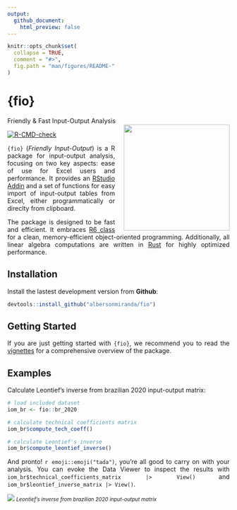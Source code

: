 ```yaml
---
output:
  github_document:
    html_preview: false
---
```


<!-- README.md is generated from README.Rmd. Please edit that file -->

```r
knitr::opts_chunk$set(
  collapse = TRUE,
  comment = "#>",
  fig.path = "man/figures/README-"
)
```

# {fio}
<div style="text-align: justify">
Friendly & Fast Input-Output Analysis <img src="man/figures/leontief.jpg" align="right" width="240px" style="margin-left: 20px;" />

<!-- badges: start -->
[![R-CMD-check](https://github.com/albersonmiranda/fio/actions/workflows/R-CMD-check.yaml/badge.svg)](https://github.com/albersonmiranda/fio/actions/workflows/R-CMD-check.yaml)
<!-- badges: end -->

`{fio}` (*Friendly Input-Output*) is a R package for input-output analysis, focusing on two key aspects: ease of use for Excel users and performance. It provides an [RStudio Addin](https://rstudio.github.io/rstudioaddins/) and a set of functions for easy import of input-output tables from Excel, either programmatically or direclty from clipboard.

The package is designed to be fast and efficient. It embraces [R6 class](https://r6.r-lib.org/) for a clean, memory-efficient object-oriented programming. Additionally, all linear algebra computations are written in [Rust](https://www.rust-lang.org/) for highly optimized performance. 

## Installation

Install the lastest development version from **Github**:

``` r
devtools::install_github("albersonmiranda/fio")
```

## Getting Started

If you are just getting started with `{fio}`, we recommend you to read the [vignettes](https://albersonmiranda.github.io/fio/articles/index.html) for a comprehensive overview of the package.

## Examples

Calculate Leontief's inverse from brazilian 2020 input-output matrix:

```r
# load included dataset
iom_br <- fio::br_2020

# calculate technical coefficients matrix
iom_br$compute_tech_coeff()

# calculate Leontief's inverse
iom_br$compute_leontief_inverse()
```

And pronto! `r emoji::emoji("tada")`, you're all good to carry on with your analysis. You can evoke the Data Viewer to inspect the results with `iom_br$technical_coefficients_matrix |> View()` and `iom_br$leontief_inverse_matrix |> View()`.

![](man/figures/example_leontief_inverse.png)
*<small>Leontief's inverse from brazilian 2020 input-output matrix</small>*

</div>